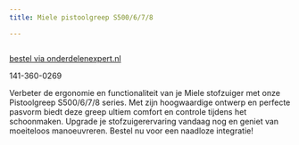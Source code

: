 ```yaml
---
title: Miele pistoolgreep S500/6/7/8

---
```



<Image src={imageProduct} width={imageProduct.width} alt="" />

[bestel via onderdelenexpert.nl](https://www.onderdelenexpert.nl/miele-pistoolgreep-s500-6-7-8-stofzuiger-9442601)

141-360-0269

Verbeter de ergonomie en functionaliteit van je Miele stofzuiger met onze Pistoolgreep S500/6/7/8 series. Met zijn hoogwaardige ontwerp en perfecte pasvorm biedt deze greep ultiem comfort en controle tijdens het schoonmaken. Upgrade je stofzuigerervaring vandaag nog en geniet van moeiteloos manoeuvreren. Bestel nu voor een naadloze integratie!

